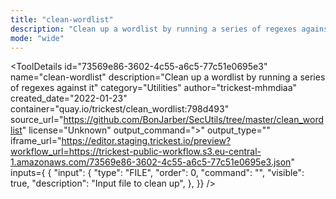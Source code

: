 ```yaml
---
title: "clean-wordlist"
description: "Clean up a wordlist by running a series of regexes against it"
mode: "wide"
---
```



<ToolDetails
  id="73569e86-3602-4c55-a6c5-77c51e0695e3"
  name="clean-wordlist"
  description="Clean up a wordlist by running a series of regexes against it"
  category="Utilities"
  author="trickest-mhmdiaa"
  created_date="2022-01-23"
  container="quay.io/trickest/clean_wordlist:798d493"
  source_url="https://github.com/BonJarber/SecUtils/tree/master/clean_wordlist"
  license="Unknown"
  output_command=">"
  output_type=""
  iframe_url="https://editor.staging.trickest.io/preview?workflow_url=https://trickest-public-workflow.s3.eu-central-1.amazonaws.com/73569e86-3602-4c55-a6c5-77c51e0695e3.json"
  inputs={ {
  "input": {
    "type": "FILE",
    "order": 0,
    "command": "",
    "visible": true,
    "description": "Input file to clean up",
  },
}}
/>